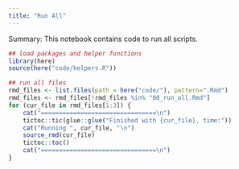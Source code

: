 ```yaml
---
title: "Run All"
---
```


Summary: This notebook contains code to run all scripts. 

```r
## load packages and helper functions 
library(here) 
source(here("code/helpers.R"))

## run all files 
rmd_files <- list.files(path = here("code/"), pattern=".Rmd")
rmd_files <- rmd_files[!rmd_files %in% "00_run_all.Rmd"]
for (cur_file in rmd_files[1:3]) {
	cat("================================\n")
	tictoc::tic(glue::glue("Finished with {cur_file}, time:"))
	cat("Running ", cur_file, "\n")
  	source_rmd(cur_file)
  	tictoc::toc()
	cat("================================\n")
}
```
